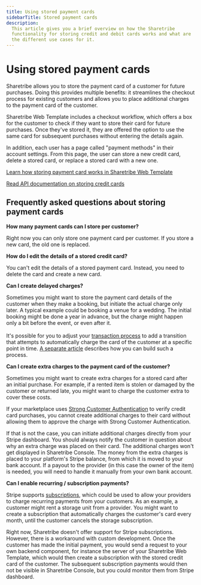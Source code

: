 ```yaml
---
title: Using stored payment cards
sidebarTitle: Stored payment cards
description:
  This article gives you a brief overview on how the Sharetribe
  functionality for storing credit and debit cards works and what are
  the different use cases for it.
---
```


# Using stored payment cards

Sharetribe allows you to store the payment card of a customer for future
purchases. Doing this provides multiple benefits: it streamlines the
checkout process for existing customers and allows you to place
additional charges to the payment card of the customer.

Sharetribe Web Template includes a checkout workflow, which offers a box
for the customer to check if they want to store their card for future
purchases. Once they've stored it, they are offered the option to use
the same card for subsequent purchases without entering the details
again.

In addition, each user has a page called "payment methods" in their
account settings. From this page, the user can store a new credit card,
delete a stored card, or replace a stored card with a new one.

[Learn how storing payment card works in Sharetribe Web Template](/how-to/payments/save-payment-card/)

[Read API documentation on storing credit cards](https://www.sharetribe.com/api-reference/marketplace.html#stripe-customer)

## Frequently asked questions about storing payment cards

**How many payment cards can I store per customer?**

Right now you can only store one payment card per customer. If you store
a new card, the old one is replaced.

**How do I edit the details of a stored credit card?**

You can't edit the details of a stored payment card. Instead, you need
to delete the card and create a new card.

**Can I create delayed charges?**

Sometimes you might want to store the payment card details of the
customer when they make a booking, but initiate the actual charge only
later. A typical example could be booking a venue for a wedding. The
initial booking might be done a year in advance, but the charge might
happen only a bit before the event, or even after it. \
 \
It's possible for you to adjust your
[transaction process](/concepts/transactions/transaction-process/) to
add a transition that attempts to automatically charge the card of the
customer at a specific point in time.
[A separate article](/concepts/payments/off-session-payments-in-transaction-process/)
describes how you can build such a process.

**Can I create extra charges to the payment card of the customer?**

Sometimes you might want to create extra charges for a stored card after
an initial purchase. For example, if a rented item is stolen or damaged
by the customer or returned late, you might want to charge the customer
extra to cover these costs.

If your marketplace uses
[Strong Customer Authentication](/concepts/payments/strong-customer-authentication/)
to verify credit card purchases, you cannot create additional charges to
their card without allowing them to approve the charge with Strong
Customer Authentication.

If that is not the case, you can initiate additional charges directly
from your Stripe dashboard. You should always notify the customer in
question about why an extra charge was placed on their card. The
additional charges won't get displayed in Sharetribe Console. The money
from the extra charges is placed to your platform's Stripe balance, from
which it is moved to your bank account. If a payout to the provider (in
this case the owner of the item) is needed, you will need to handle it
manually from your own bank account.

**Can I enable recurring / subscription payments?**

Stripe supports
[subscriptions](https://stripe.com/docs/connect/subscriptions), which
could be used to allow your providers to charge recurring payments from
your customers. As an example, a customer might rent a storage unit from
a provider. You might want to create a subscription that automatically
charges the customer's card every month, until the customer cancels the
storage subscription.

Right now, Sharetribe doesn't offer support for Stripe subscriptions.
However, there is a workaround with custom development. Once the
customer has made the initial payment, you would send a request to your
own backend component, for instance the server of your Sharetribe Web
Template, which would then create a subscription with the stored credit
card of the customer. The subsequent subscription payments would then
not be visible in Sharetribe Console, but you could monitor them from
Stripe dashboard.
